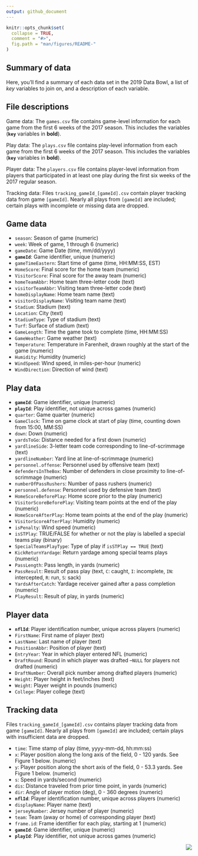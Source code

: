 ```yaml
---
output: github_document
---
```


<!-- README.md is generated from README.Rmd. Please edit that file -->

```r
knitr::opts_chunk$set(
  collapse = TRUE,
  comment = "#>",
  fig.path = "man/figures/README-"
)
```

## Summary of data

Here, you'll find a summary of each data set in the 2019 Data Bowl, a list of *key* variables to join on, and a description of each variable. 


## File descriptions

Game data: The `games.csv` file contains game-level information for each game from the first 6 weeks of the 2017 season. This includes the variables (**`key`** variables in **bold**).

Play data: The `plays.csv` file contains play-level information from each game from the first 6 weeks of the 2017 season. This includes the variables (**`key`** variables in **bold**).

Player data: The `players.csv` file contains player-level information from players that participated in at least one play during the first six weeks of the 2017 regular season. 

Tracking data: Files `tracking_gameId_[gameId].csv` contain player tracking data from game `[gameId]`. Nearly all plays from `[gameId]` are included; certain plays with incomplete or missing data are dropped.

## Game data

- `season`: Season of game (numeric)
- `week`: Week of game, 1 through 6 (numeric)
- `gameDate`: Game Date (time, mm/dd/yyyy)
- **`gameId`**: Game identifier, unique (numeric)
- `gameTimeEastern`: Start time of game (time, HH:MM:SS, EST)     
- `HomeScore`: Final score for the home team (numeric)
- `VisitorScore`: Final score for the away team (numeric)
- `homeTeamAbbr`: Home team three-letter code (text)
- `visitorTeamAbbr`: Visiting team three-letter code (text)
- `homeDisplayName`: Home team name (text)
- `visitorDisplayName`: Visiting team name (text)
- `Stadium`: Stadium (text)
- `Location`: City (text)
- `StadiumType`: Type of stadium (text)
- `Turf`: Surface of stadium (text)              
- `GameLength`: Time the game took to complete (time, HH:MM:SS)
- `GameWeather`: Game weather (text)
- `Temperature`: Temperature in Farenheit, drawn roughly at the start of the game (numeric)
- `Humidity`: Humidity (numeric)
- `WindSpeed`: Wind speed, in miles-per-hour (numeric)
- `WindDirection`: Direction of wind (text)



## Play data


- **`gameId`**: Game identifier, unique (numeric)
- **`playId`**: Play identifier, not unique across games (numeric)
- `quarter`: Game quarter (numeric)
- `GameClock`: Time on game clock at start of play (time, counting down from 15:00, MM:SS)
- `down`: Down (numeric)
- `yardsToGo`: Distance needed for a first down (numeric)
- `yardlineSide`: 3-letter team code corresponding to line-of-scrimmage (text)
- `yardlineNumber`: Yard line at line-of-scrimmage (numeric)
- `personnel.offense`: Personnel used by offensive team (text)
- `defendersInTheBox`: Number of defenders in close proximity to line-of-scrimmage (numeric)
- `numberOfPassRushers`: Number of pass rushers (numeric)
- `personnel.defense`: Personnel used by defensive team (text)
- `HomeScoreBeforePlay`: Home score prior to the play (numeric)
- `VisitorScoreBeforePlay`: Visiting team points at the end of the play (numeric)
- `HomeScoreAfterPlay`: Home team points at the end of the play (numeric)
- `VisitorScoreAfterPlay`: Humidity (numeric) 
- `isPenalty`: Wind speed (numeric)
- `isSTPlay`: TRUE/FALSE for whether or not the play is labelled a special teams play (binary) 
- `SpecialTeamsPlayType`: Type of play if `isSTPlay == TRUE` (text) 
- `KickReturnYardage`: Return yardage among special teams plays (numeric)
- `PassLength`: Pass length, in yards (numeric)
- `PassResult`: Result of pass play (text, `C`: caught, `I`: incomplete, `IN`: intercepted, `R`: run, `S`: sack)
- `YardsAfterCatch`: Yardage receiver gained after a pass completion (numeric)
- `PlayResult`: Result of play, in yards (numeric)


## Player data

- **`nflId`**: Player identification number, unique across players (numeric)
- `FirstName`: First name of player (text)
- `LastName`: Last name of player (text)
- `PositionAbbr`: Position of player (text)
- `EntryYear`: Year in which player entered NFL (numeric)
- `DraftRound`: Round in which player was drafted --`NULL` for players not drafted (numeric)
- `DraftNumber`: Overall pick number among drafted players (numeric)
- `Height`: Player height in feet/inches (text)
- `Weight`: Player weight in pounds (numeric)
- `College`: Player college (text)

## Tracking data

Files `tracking_gameId_[gameId].csv` contains player tracking data from game `[gameId]`. Nearly all plays from `[gameId]` are included; certain plays with insufficient data are dropped.

- `time`: Time stamp of play (time, yyyy-mm-dd, hh:mm:ss)
- `x`: Player position along the long axis of the field, 0 - 120 yards. See Figure 1 below. (numeric)
- `y`: Player position along the short axis of the field, 0 - 53.3 yards. See Figure 1 below. (numeric)
- `s`: Speed in yards/second (numeric)
- `dis`: Distance traveled from prior time point, in yards (numeric)
- `dir`: Angle of player motion (deg), 0 - 360 degrees (numeric)
- **`nflId`**: Player identification number, unique across players (numeric)
- `displayName`: Player name (text)
- `jerseyNumber`: Jersey number of player (numeric)
- `team`: Team (away or home) of corresponding player (text)
- `frame.id`: Frame identifier for each play, starting at 1 (numeric)
- **`gameId`**: Game identifier, unique (numeric)
- **`playId`**: Play identifier, not unique across games (numeric)


<img src="Extras/Fig1.png" align="right" />

